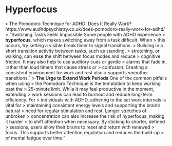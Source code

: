 


# Hyperfocus

• The Pomodoro Technique for ADHD: Does It Really Work?
  https://www.audhdpsychiatry.co.uk/does-pomodoro-really-work-for-adhd/
    > "Switching Tasks Feels Impossible Some people with ADHD experience 
    > **hyperfocus**, which makes switching away from a task difficult. When 
    > this occurs, try setting a visible break timer to signal transitions. 
    > Building in a short transition activity between tasks, such as standing, 
    > stretching, or walking, can ease the shift between focus modes and reduce 
    > cognitive friction. It may also help to use auditory cues or gentle 
    > alarms that fade in, rather than loud timers that cause stress or 
    > confusion. Creating a consistent environment for work and rest also 
    > supports smoother transitions."
    > **The Urge to Extend Work Periods** One of the common pitfalls when using 
    > the Pomodoro Technique is the temptation to keep working past the 
    > 25-minute limit. While it may feel productive in the moment, extending 
    > work sessions can lead to burnout and reduce long-term efficiency. For 
    > individuals with ADHD, adhering to the set work intervals is vital for 
    > maintaining consistent energy levels and supporting the brain’s natural 
    > need for regular stimulation and rest. Longer stretches of unbroken 
    > concentration can also increase the risk of hyperfocus, making it harder 
    > to shift attention when necessary. By sticking to shorter, defined 
    > sessions, users allow their brains to reset and return with renewed 
    > focus. This supports better attention regulation and reduces the build-up 
    > of mental fatigue over time."

